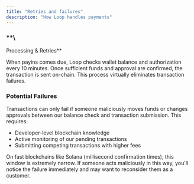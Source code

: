 ```yaml
---
title: "Retries and failures"
description: "How Loop handles payments"
---
```


### **\
Processing & Retries**

When payins comes due, Loop checks wallet balance and authorization every 10 minutes. Once sufficient funds and approval are confirmed, the transaction is sent on-chain. This process virtually eliminates transaction failures.

### **Potential Failures**

Transactions can only fail if someone maliciously moves funds or changes approvals between our balance check and transaction submission. This requires:

- Developer-level blockchain knowledge
- Active monitoring of our pending transactions
- Submitting competing transactions with higher fees

On fast blockchains like Solana (millisecond confirmation times), this window is extremely narrow. If someone acts maliciously in this way, you'll notice the failure immediately and may want to reconsider them as a customer.